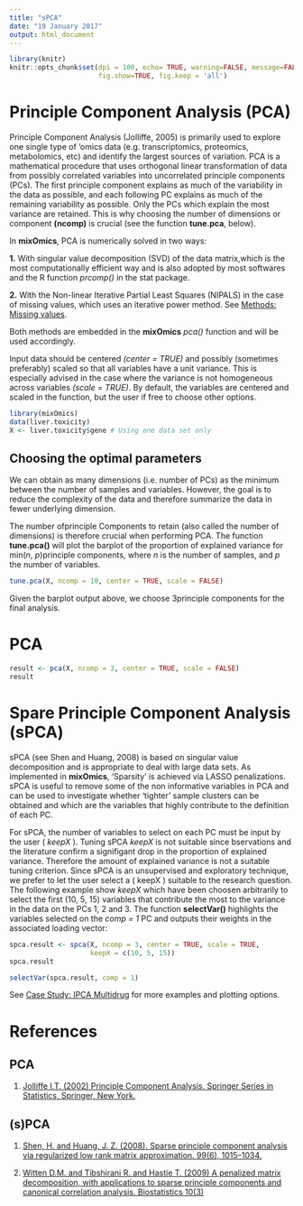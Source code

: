 ```yaml
---
title: "sPCA"
date: "19 January 2017"
output: html_document
---
```


```r
library(knitr)
knitr::opts_chunk$set(dpi = 100, echo= TRUE, warning=FALSE, message=FALSE, #dev = 'jpeg',
                      fig.show=TRUE, fig.keep = 'all')
```

# Principle Component Analysis (PCA)

Principle Component Analysis (Jolliffe, 2005) is primarily used to explore one single type of ‘omics data (e.g. transcriptomics, proteomics, metabolomics, etc) and identify the largest sources of variation. PCA is a mathematical procedure that uses orthogonal linear transformation of data from possibly correlated variables into uncorrelated principle components (PCs). The first principle component explains as much of the variability in the data as possible, and each following PC explains as much of the remaining variability as possible. Only the PCs which explain the most variance are retained. This is why choosing the number of dimensions or component **(ncomp)** is crucial (see the function **tune.pca**, below).

In **mixOmics**, PCA is numerically solved in two ways:

**1.** With singular value decomposition (SVD) of the data matrix,which is the most computationally efficient way and is also adopted by most softwares and the R function *prcomp()* in the stat package. 

**2.** With the Non-linear Iterative Partial Least Squares (NIPALS) in the case of missing values, which uses an iterative power method. See [Methods: Missing values](http://mixomics.org/methods/missing-values/). 

Both methods are embedded in the **mixOmics** *pca()* function and will be used accordingly. 

Input data should be centered *(center = TRUE)* and possibly (sometimes preferably) scaled so that all variables have a unit variance. This is especially advised in the case where the variance is not homogeneous across variables *(scale = TRUE)*. By default, the variables are centered and scaled in the function, but the user if free to choose other options.

```r
library(mixOmics)
data(liver.toxicity)
X <- liver.toxicity$gene # Using one data set only
```

## Choosing the optimal parameters

We can obtain as many dimensions (i.e. number of PCs) as the minimum between the number of samples and variables. However, the goal is to reduce the complexity of the data and therefore summarize the data in fewer underlying dimension. 

The number ofprinciple Components to retain (also called the number of dimensions) is therefore crucial when performing PCA. The function **tune.pca()** will plot the barplot of the proportion of explained variance for min(*n*, *p*)principle components, where *n* is the number of samples, and *p* the number of variables. 

```r
tune.pca(X, ncomp = 10, center = TRUE, scale = FALSE)
```

Given the barplot output above, we choose 3principle components for the final analysis. 

# PCA

```r
result <- pca(X, ncomp = 3, center = TRUE, scale = FALSE)
result
```

# Spare Principle Component Analysis (sPCA)

sPCA (see Shen and Huang, 2008) is based on singular value decomposition and is appropriate to deal with large data sets. As implemented in **mixOmics**, ‘Sparsity’ is achieved via LASSO penalizations. sPCA is useful to remove some of the non informative variables in PCA and can be used to investigate whether ‘tighter’ sample clusters can be obtained and which are the variables that highly contribute to the definition of each PC.

For sPCA, the number of variables to select on each PC must be input by the user ( *keepX* ). Tuning sPCA *keepX* is not suitable since bservations and the literature confirm a signifigant drop in the proportion of explained variance.  Therefore the amount of explained variance is not a suitable tuning criterion. Since sPCA is an unsupervised and exploratory technique, we prefer to let the user select a ( keepX ) suitable to the research question. The following example show *keepX* which have been choosen arbitrarily to select the first (10, 5, 15) variables that contribute the most to the variance in the data on the PCs 1, 2 and 3. The function **selectVar()** highlights the variables selected on the *comp = 1* PC and outputs their weights in the associated loading vector:

```r
spca.result <- spca(X, ncomp = 3, center = TRUE, scale = TRUE, 
                    keepX = c(10, 5, 15))
spca.result

selectVar(spca.result, comp = 1)

```

 See [Case Study: IPCA Multidrug](http://mixomics.org/case-studies/pca-multidrug/) for more examples and plotting options.
 
# References

## PCA

1. [Jolliffe I.T. (2002) Principle Component Analysis. Springer Series in Statistics, Springer, New York.](http://tocs.ulb.tu-darmstadt.de/182444961.pdf)

## (s)PCA

1. [Shen, H. and Huang, J. Z. (2008). Sparse principle component analysis via regularized low rank matrix approximation. 99(6), 1015–1034.](http://www.sciencedirect.com/science/article/pii/S0047259X07000887)

2. [Witten D.M. and Tibshirani R. and Hastie T. (2009) A penalized matrix decomposition, with applications to sparse principle components and canonical correlation analysis. Biostatistics 10(3)](https://academic.oup.com/biostatistics/article/10/3/515/293026/A-penalized-matrix-decomposition-with-applications)
